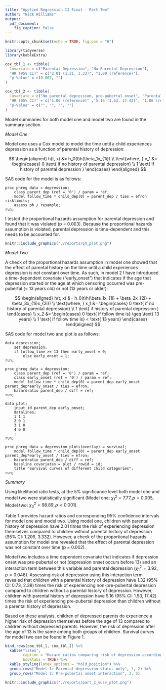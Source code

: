 ```yaml
---
title: "Applied Regression II Final - Part Two"
author: "Nick Williams"
output: 
  pdf_document:
    fig_caption: false
---
```


```r
knitr::opts_chunk$set(echo = TRUE, fig.pos = "H")

library(tidyverse)
library(kableExtra)
```

```r

cox_tbl_1 <- tibble(
  Covariate = c("Parental Depression", "No Parental Depression"), 
  "HR (95% CI)" = c("2.01 (1.21, 3.33)", "1.00 (reference)"), 
  "p-Value" = c(0.007, "")
)

cox_tbl_2 <- tibble(
  Covariate = c("No parental depression, pre-pubertal onset", "Parental depression, pre-pubertal onset", "No parental depression, not pre-pubertal onset", "Parental depression, not pre-pubertal onset"), 
  "HR (95% CI)" = c("1.00 (reference)" ,"5.16 (1.53, 17.42)", "1.00 (reference)", "1.32 (0.73, 2.38)"), 
  "p-Value" = c("", "", "", "")
)
```

Model summaries for both model one and model two are found in the summary section. 

*Model One*

Model one uses a Cox model to model the time until a child experiences depression as a function of parental history of depression:

$$
\begin{aligned}
  h(t, x) &= h_0(t)h(\beta_1x_{1i}) \\
  \text{where, } x_1 &= 
    \begin{cases}
    0 \text{ if no history of parental depression} \\
    1 \text{ if history of parental depression }
    \end{cases}
\end{aligned}
$$

SAS code for the model is as follows: 

```{}
proc phreg data = depression;
	class parent_dep (ref = '0') / param = ref;
	model follow_time * child_dep(0) = parent_dep / ties = efron risklimits; 
	assess ph / resample; 
run; 
```

I tested the proportional hazards assumption for parental depression and found that it was violated (p = 0.003). Because the proportional hazards assumption is violated, parental depression is time-dependent and this needs to be accounted for.

```r
knitr::include_graphics("./reports/ph_plot.png")
```

*Model Two*

A check of the proportional hazards assumption in model one showed that the effect of parental history on the time until a child experiences depression is not constant over time. As such, in model 2 I have introduced a time-dependent covariate ("early_onset") that indicates if the age that depression started or the age at which censoring occurred was pre-pubertal (< 13 years old) or not (13 years or older): 

$$
\begin{aligned}
  h(t, x) &= h_0(t)h(\beta_1x_{1i} + \beta_2x_{2i} + \beta_3x_{1i}x_{2i}) \\
  \text{where, } x_1 &= 
    \begin{cases}
    0 \text{ if no history of parental depression} \\
    1 \text{ if history of parental depression }
    \end{cases} \\ x_2 &= 
    \begin{cases}
    0 \text{ if follow time is} \geq \text{ 13 years} \\
    1 \text{ if follow time is} < \text{ 13 years}
    \end{cases}
\end{aligned}
$$

SAS code for model two and plot is as follows:

```{}
data depression; 
	set depression; 
	if follow_time >= 13 then early_onset = 0; 
		else early_onset = 1; 
run; 

proc phreg data = depression; 
	class parent_dep (ref = '0') / param = ref;
	class early_onset (ref = '0') / param = ref;
	model follow_time * child_dep(0) = parent_dep early_onset parent_dep*early_onset / ties = efron;
	hazardratio parent_dep / diff = ref;
run; 

data plot; 
	input id parent_dep early_onset; 
	datalines; 
	1 1 1
	2 0 1
	3 1 0
	4 0 0
	;
run; 

proc phreg data = depression plots(overlay) = survival;
	model follow_time * child_dep(0) = parent_dep early_onset parent_dep*early_onset / ties = efron;
	hazardratio parent_dep / diff = ref;
	baseline covariates = plot / rowid = id;
	title "Survival curves of different child categories";
run; 
```

*Summary*

Using likelihood ratio tests, at the 5% significance level both model one and model two were statistically significant (Model one: $\chi^2_1 = 7.77, p = 0.005$, Model two: $\chi^2_3 = 98.89, p < 0.001$). 

Table 1 provides hazard ratios and corresponding 95% confidence intervals for model one and model two. Using model one, children with parental history of depression have 2.01 times the risk of experiencing depression themselves compared to children without parental history of depression (95% CI: 1.209, 3.332). However, a check of the proportional hazards assumption for model one revealed that the effect of parental depression was not constant over time (p = 0.002). 

Model two includes a time dependent covariate that indicates if depression onset was pre-pubertal or not (depression onset occurs before 13) and an interaction term between this variable and parental depression ($\chi^2_1 = 3.92, p = 0.048$). Assessing risk of depression using this interaction term revealed that children with a parental history of depression have 1.32 (95% CI: 0.73, 2.38) times the risk of experiencing non-pre-pubertal depression compared to children without a parental history of depression. However, children with parental history of depression have 5.16 (95% CI: 1.53, 17.42) times the risk of experiencing pre-pubertal depression than children without a parental history of depression. 

Based on these analysis, children of depressed parents do experience a higher risk of depression themselves before the age of 13 compared to children without depressed parents. However, the risk of depression after the age of 13 is the same among both groups of children. Survival curves for model two can be found in Figure 1.

```r
bind_rows(cox_tbl_1, cox_tbl_2) %>%
  kable("latex", 
        caption = "Hazard ratios comparing risk of depression according to parental depression history",
        booktabs = TRUE) %>% 
  kable_styling(latex_options = "hold_position") %>% 
  group_rows("Model 1: Parental depression status only", 1, 2) %>% 
  group_rows("Model 2: Pre-pubertal onset interaction", 3, 6)
```

```r
knitr::include_graphics("./reports/part_2_surv_plot.png")
```

